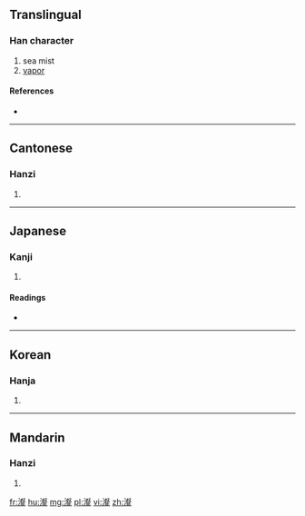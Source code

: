 ==Translingual==

===Han character===
{{Han char|rn=85|rad=水|as=16|sn=19|four=3711<sub>1</sub>|canj=水卜水一 (EYEM)}}

# sea mist
# [[vapor]]

====References====
* {{Han ref|kx=0660.150|dkj=18667|dj=1070.080|hdz=31783.080|uh=7023|ud=28707|bh=F263|bd=62051}}

----

==Cantonese==

===Hanzi===
{{yue-hanzi|jyut=|y=haai6}}

# {{defn|lang=yue|sort=水16}}

----

==Japanese==

===Kanji===
{{ja-kanji|grade=|rs=水16}}

# {{defn|lang=ja|sort=水16}}

====Readings====
* {{ja-readings|on=[[かい]] (kai), [[がい]] (gai)|kun=[[みず]] (mizu)}}

----

==Korean==

===Hanja===
{{ko-hanja|hangeul=해|eumhun=|rv=hae|mr=hae|y=hay}}

# {{defn|lang=ko|sort=水16}}

----

==Mandarin==

===Hanzi===
{{cmn-hanzi|pin=[[xiè]] ([[xie4]])|wg=hsieh<sup>4</sup>}}

# {{defn|lang=cmn|sort=水16}}

[[fr:瀣]]
[[hu:瀣]]
[[mg:瀣]]
[[pl:瀣]]
[[vi:瀣]]
[[zh:瀣]]